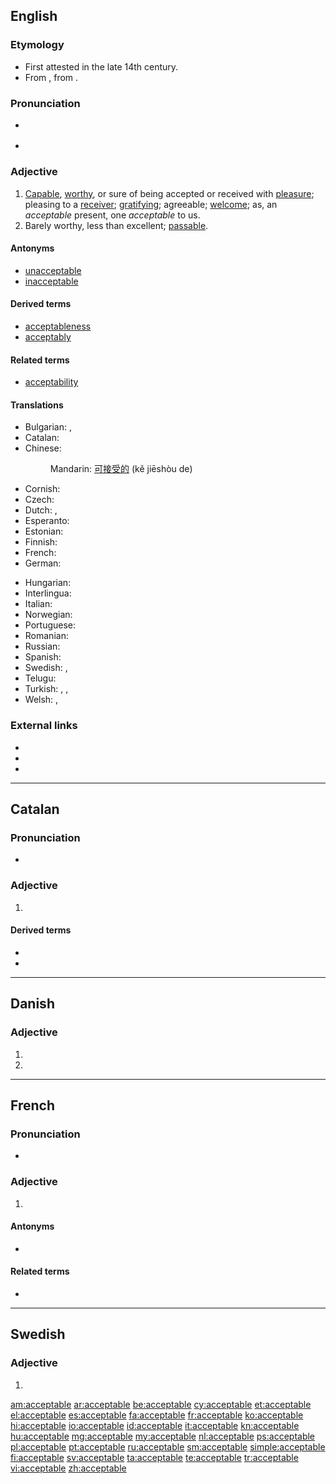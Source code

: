 ==English==

===Etymology===
* First attested in the late 14th century.
* From {{etyl|fro}} {{term|acceptable|lang=fro}}, from {{etyl|la}} {{term|acceptabilis||worthy of acceptance|lang=la}}.

===Pronunciation===
* {{a|US}} {{IPA|/æk.ˈsɛp.tə.bəl/}}
* {{audio|en-us-acceptable.ogg|Audio (US)}}

===Adjective===
{{en-adj}}

# [[capable|Capable]], [[worthy]], or sure of being accepted or received with [[pleasure]]; pleasing to a [[receiver]]; [[gratifying]]; agreeable; [[welcome]]; as, an ''acceptable'' present, one ''acceptable'' to us.
# Barely worthy, less than excellent; [[passable]].

====Antonyms====
* [[unacceptable]]
* [[inacceptable]]

====Derived terms====
* [[acceptableness]]
* [[acceptably]]

====Related terms====
* [[acceptability]]

====Translations====
{{trans-top|capable, worthy or sure of being accepted}}
* Bulgarian: {{t+|bg|приемлив}},  {{t+|bg|допустим}}
* Catalan: {{t-|ca|acceptable}}
* Chinese:
*: Mandarin: [[可]][[接受]][[的]] (kě jiēshòu de)
* Cornish: {{t-|kw|kemeradow}}
* Czech: {{t-|cs|přijatelný|m}}
* Dutch: {{t+|nl|aanvaardbaar}}, {{t+|nl|acceptabel}}
* Esperanto: {{t-|eo|akceptebla}}
* Estonian: {{t-|et|vastuvõetav}}
* Finnish: {{t-|fi|hyväksyttävä}}
* French: {{t+|fr|acceptable}}
* German: {{t+|de|annehmbar}}
{{trans-mid}}
* Hungarian: {{t+|hu|elfogadható}}
* Interlingua: {{t-|ia|acceptabile}}
* Italian: {{t+|it|accettabile}}
* Norwegian: {{t-|no|antakelig}}
* Portuguese: {{t+|pt|aceitável}}
* Romanian: {{t-|ro|acceptabil}}
* Russian: {{t+|ru|приемлемый|tr=prijémlemyj}}
* Spanish: {{t-|es|aceptable}}
* Swedish: {{t+|sv|acceptabel}}, {{t-|sv|godtagbar}}
* Telugu: {{t-|te|అంగీకార యోగ్యమైన|tr=aMgeekaara yOgyamaina}}
* Turkish: {{t-|tr|kabul edilebilir}}, {{t+|tr|uygun}}, {{t+|tr|makbul}}
* Welsh: {{t-|cy|cymeradwy}}, {{t+|cy|derbyniol}}
{{trans-bottom}}

===External links===
* {{R:Webster 1913}}
* {{R:Century 1911}}
* {{R:OneLook}}

----

==Catalan==

===Pronunciation===
* {{rhymes|aβɫə|lang=ca}}

===Adjective===
{{ca-adj|type=mf}}

# {{l|en|acceptable}}

====Derived terms====
* {{l|ca|acceptablement}}
* {{l|ca|inacceptable}}

----

==Danish==

===Adjective===
{{head|da|adjective form}}

# {{form of|definite|acceptabel|lang=da}}
# {{form of|plural|acceptabel|lang=da}}

----

==French==

===Pronunciation===
* {{audio|Fr-acceptable.ogg|Audio}}

===Adjective===
{{fr-adj-mf}}

# {{l|en|acceptable}}

====Antonyms====
* {{l|fr|inacceptable}}

====Related terms====
* {{l|fr|accepter}}

----

==Swedish==

===Adjective===
{{head|sv|adjective form}}

# {{sv-adj-form-abs-def-m|acceptabel}}

[[am:acceptable]]
[[ar:acceptable]]
[[be:acceptable]]
[[cy:acceptable]]
[[et:acceptable]]
[[el:acceptable]]
[[es:acceptable]]
[[fa:acceptable]]
[[fr:acceptable]]
[[ko:acceptable]]
[[hi:acceptable]]
[[io:acceptable]]
[[id:acceptable]]
[[it:acceptable]]
[[kn:acceptable]]
[[hu:acceptable]]
[[mg:acceptable]]
[[my:acceptable]]
[[nl:acceptable]]
[[ps:acceptable]]
[[pl:acceptable]]
[[pt:acceptable]]
[[ru:acceptable]]
[[sm:acceptable]]
[[simple:acceptable]]
[[fi:acceptable]]
[[sv:acceptable]]
[[ta:acceptable]]
[[te:acceptable]]
[[tr:acceptable]]
[[vi:acceptable]]
[[zh:acceptable]]